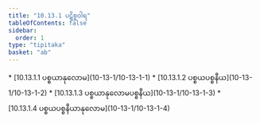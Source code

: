 ```yaml
---
title: "10.13.1 ပဋိစ္စဝါရ"
tableOfContents: false
sidebar:
  order: 1
type: "tipitaka"
basket: "ab"
---
```



<DynamicBreadcrumb />



<TableOfContents>
* [10.13.1.1 ပစ္စယာနုလောမ](10-13-1/10-13-1-1)
* [10.13.1.2 ပစ္စယပစ္စနီယ](10-13-1/10-13-1-2)
* [10.13.1.3 ပစ္စယာနုလောမပစ္စနီယ](10-13-1/10-13-1-3)
* [10.13.1.4 ပစ္စယပစ္စနီယာနုလောမ](10-13-1/10-13-1-4)
</TableOfContents>